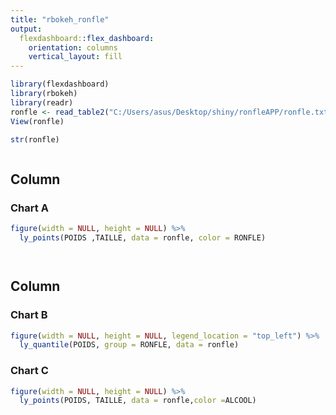 ---
title: "rbokeh_ronfle"
output: 
  flexdashboard::flex_dashboard:
    orientation: columns
    vertical_layout: fill
---

```{r setup, include=FALSE}
library(flexdashboard)
library(rbokeh)
library(readr)
ronfle <- read_table2("C:/Users/asus/Desktop/shiny/ronfleAPP/ronfle.txt")
View(ronfle)

str(ronfle)



```

Column {data-width=650}
-----------------------------------------------------------------------

### Chart A

```{r}
figure(width = NULL, height = NULL) %>%
  ly_points(POIDS ,TAILLE, data = ronfle, color = RONFLE)




```

Column {data-width=350}
-----------------------------------------------------------------------

### Chart B

```{r}
figure(width = NULL, height = NULL, legend_location = "top_left") %>%
  ly_quantile(POIDS, group = RONFLE, data = ronfle)

```

### Chart C

```{r}
figure(width = NULL, height = NULL) %>%
  ly_points(POIDS, TAILLE, data = ronfle,color =ALCOOL)
```

